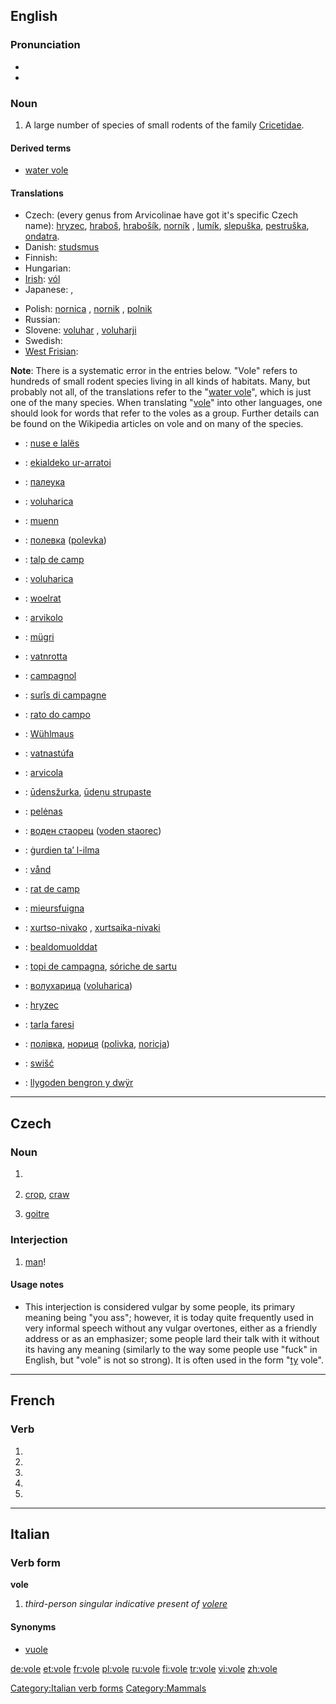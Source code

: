 {{also|volé}}
==English==
{{wikipedia}}

===Pronunciation===
* {{IPA|/'vəʊl/}}
* {{rhymes|əʊl}}

===Noun===
{{en-noun}}

# A large number of species of small rodents of the family [[Cricetidae]].

====Derived terms====
* [[water vole]]

====Translations====
{{trans-top|vole}}
* Czech: (every genus from Arvicolinae have got it's specific Czech name): [[hryzec]], [[hraboš]], [[hrabošík]], [[norník]] , [[lumík]], [[slepuška]], [[pestruška]], [[ondatra]].
* Danish: [[studsmus]] {{c}}
* Finnish: {{t+|fi|myyrä}}
* Hungarian: {{t|hu|hörcsögfélék}}
* [[Irish]]: [[vól]] {{m}}
* Japanese: {{t|ja|ハタネズミ|tr=hatanezumi|sc=Jpan}}, {{t|ja|畑鼠|tr=hatanezumi|sc=Jpan}}
{{trans-mid}}
* Polish: [[nornica]] {{f}}, [[nornik]] {{m}}, [[polnik]] {{m}}
* Russian: {{t+|ru|полёвка|f|tr=pol'óvka|sc=Cyrl}}
* Slovene: [[voluhar]] {{m}}, [[voluharji]] {{p}}
* Swedish: {{t+|sv|sork}}
* [[West Frisian]]: {{t+|fy|wrotmûs|xs=West Frisian}}
{{trans-bottom}}

{{checktrans-top}}
'''Note''': There is a systematic error in the entries below. "Vole" refers to hundreds of small rodent species living in all kinds of habitats. Many, but probably not all, of the translations refer to the "[[water vole]]", which is just one of the many species. When translating "[[vole]]" into other languages, one should look for words that refer to the voles as a group. Further details can be found on the Wikipedia articles on vole and on many of the species.
* {{ttbc|Albanian}}: [[nuse e lalës]]
* {{ttbc|Basque}}: [[ekialdeko ur-arratoi]]
* {{ttbc|Belarusian}}: [[палеука]]
* {{ttbc|Bosnian}}: [[voluharica]] {{f}}
* {{ttbc|Breton}}: [[muenn]]
* {{ttbc|Bulgarian}}: [[полевка]] ([[polevka]])
* {{ttbc|Catalan}}: [[talp de camp]]
* {{ttbc|Croatian}}: [[voluharica]]
* {{ttbc|Dutch}}: [[woelrat]] {{f}}
* {{ttbc|Esperanto}}: [[arvikolo]]
* {{ttbc|Estonian}}: [[mügri]]
* {{ttbc|Faroese}}: [[vatnrotta]]
* {{ttbc|French}}: [[campagnol]] {{m}}
* {{ttbc|Friulian}}: [[surîs di campagne]]
* {{ttbc|Galician}}: [[rato do campo]]
* {{ttbc|German}}: [[Wühlmaus]] {{f}}
* {{ttbc|Icelandic}}: [[vatnastúfa]]
{{checktrans-mid}}
* {{ttbc|Italian}}: [[arvicola]] '' ''
* {{ttbc|Latvian}}: [[ūdensžurka]], [[ūdeņu strupaste]]
* {{ttbc|Lithuanian}}: [[pelėnas]]
* {{ttbc|Macedonian}}: [[воден стаорец]] ([[voden staorec]])
* {{ttbc|Maltese}}: [[ġurdien ta’ l-ilma]]
* {{ttbc|Norwegian}}: [[vånd]]
* {{ttbc|Occitan}}: [[rat de camp]]
* {{ttbc|Romansch}}: [[mieursfuigna]]
* {{ttbc|Romani}}: [[xurtso-nivako]] {{m}}, [[xurtsaika-nivaki]]  {{f}}
* {{ttbc|Sami}}: [[bealdomuolddat]]
* {{ttbc|Sardinian}}: [[topi de campagna]], [[sóriche de sartu]]
* {{ttbc|Serbian}}: [[волухарица]] ([[voluharica]])
* {{ttbc|Slovak}}: [[hryzec]]
* {{ttbc|Turkish}}: [[tarla faresi]]
* {{ttbc|Ukrainian}}: [[полiвка]], [[нориця]] ([[polivka]], [[noricja]])
* {{ttbc|Upper Sorbian}}: [[swišć]]
* {{ttbc|Welsh}}: [[llygoden bengron y dwÿr]]
{{checktrans-bottom}}

----

==Czech==

===Noun===
{{cs-noun|g={{m|n}}}}

# {{i|masculine}} {{form of|Singular vocative|vůl|lang=cs}}
# {{i|neuter}} [[crop]], [[craw]] {{gloss|pouch-like part of the alimentary tract of some birds}}
# {{i|neuter}} {{archaic|lang=cs}} [[goitre]]

===Interjection===
{{infl|cs|interjection|head=[[vole|vole!]]}}

# [[man]]!

====Usage notes====
* This interjection is considered vulgar by some people, its primary meaning being "you ass"; however, it is today quite frequently used in very informal speech without any vulgar overtones, either as a friendly address or as an emphasizer; some people lard their talk with it without its having any meaning (similarly to the way some people use "fuck" in English, but "vole" is not so strong). It is often used in the form "[[ty#Czech|ty]] vole".

----

==French==

===Verb===
{{fr-verb-form}}

# {{form of|[[first-person|First-person]] [[singular]] [[present indicative]]|[[voler#French|voler]]|lang=French}}
# {{form of|[[third-person|Third-person]] [[singular]] [[present indicative]]|[[voler#French|voler]]|lang=French}}
# {{form of|First-person singular [[present subjunctive]]|voler#French|voler|lang=French}}
# {{form of|[[third-person|Third-person]] singular [[present subjunctive]]|voler#French|voler|lang=French}}
# {{form of|Second-person singular [[imperative]]|voler#French|voler|lang=French}}

----

==Italian==

===Verb form===
'''vole'''

# {{archaic|lang=it}} ''third-person singular indicative present of [[volere]]''

====Synonyms====
* [[vuole]]

[[Category:Italian verb forms]]
[[Category:Mammals]]

[[de:vole]]
[[et:vole]]
[[fr:vole]]
[[pl:vole]]
[[ru:vole]]
[[fi:vole]]
[[tr:vole]]
[[vi:vole]]
[[zh:vole]]